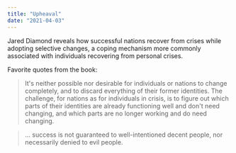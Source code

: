 ```yaml
---
title: "Upheaval"
date: "2021-04-03"
---
```


Jared Diamond reveals how successful nations recover from crises while adopting selective changes, a coping mechanism more commonly associated with individuals recovering from personal crises.

Favorite quotes from the book:

> It's neither possible nor desirable for individuals or nations to change completely, and to discard everything of their former identities. The challenge, for nations as for individuals in crisis, is to figure out which parts of their identities are already functioning well and don't need changing, and which parts are no longer working and do need changing.

> ... success is not guaranteed to well-intentioned decent people, nor necessarily denied to evil people.
